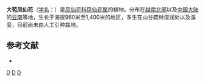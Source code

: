 {{Speciesbox 
| taxon = Impatiens balansae
| authority = Hook. f.
}}
'''大苞凤仙花'''（[[学名|学名]]：{{lang|la|''Impatiens balansae''}}）是[[凤仙花科|凤仙花科]][[凤仙花属|凤仙花属]]的植物。分布在[[越南北部|越南北部]]以及[[中国大陆|中国大陆]]的[[云南|云南]]等地，生长于海拔960米至1,400米的地区，多生在山谷疏林湿润处以及溪旁，目前尚未由人工引种栽培。

== 参考文献 ==
<div class="references-small">
* {{cite web| url =http://www.bioinfo.cn/db05/KmzwSpecies.php?action=view&id=1942| title =大苞凤仙花| work =《中国高等植物数据库全库》| publisher =中国科学院微生物研究所| author =昆明植物研究所| accessdate =2009-02-22| deadurl =yes| archiveurl =https://web.archive.org/web/20160305013247/http://www.bioinfo.cn/db05/KmzwSpecies.php?action=view&id=1942| archivedate =2016-03-05}}
</div>
{{Taxonbar|from=Q10937693}}

[[Category:凤仙花属|D]]
[[Category:越南植物|D]]
[[Category:越南植物|D]]